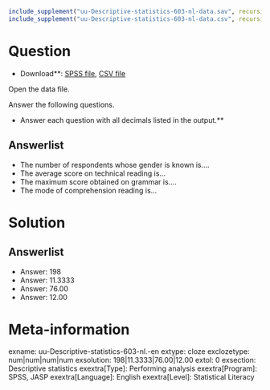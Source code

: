```r
include_supplement("uu-Descriptive-statistics-603-nl-data.sav", recursive = TRUE)
include_supplement("uu-Descriptive-statistics-603-nl-data.csv", recursive = TRUE)
```

Question
========

* Download**: [SPSS file](uu-Descriptive-statistics-603-nl-data.sav), [CSV file](uu-Descriptive-statistics-603-nl-data.csv)

Open the data file.

Answer the following questions.

* Answer each question with all decimals listed in the output.**

Answerlist
----------
* The number of respondents whose gender is known is....
* The average score on technical reading is...
* The maximum score obtained on grammar is....
* The mode of comprehension reading is...

Solution
========

Answerlist
----------
* Answer: 198
* Answer: 11.3333
* Answer: 76.00
* Answer: 12.00

Meta-information
================
exname: uu-Descriptive-statistics-603-nl.-en
extype: cloze
exclozetype: num|num|num|num
exsolution: 198|11.3333|76.00|12.00
extol: 0
exsection: Descriptive statistics
exextra[Type]: Performing analysis
exextra[Program]: SPSS, JASP
exextra[Language]: English
exextra[Level]: Statistical Literacy
